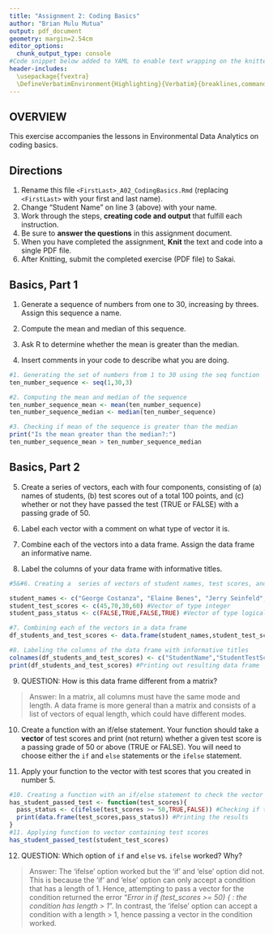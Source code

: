 ```yaml
---
title: "Assignment 2: Coding Basics"
author: "Brian Mulu Mutua"
output: pdf_document
geometry: margin=2.54cm
editor_options: 
  chunk_output_type: console
#Code snippet below added to YAML to enable text wrapping on the knitted pdf document. Adapted from a post from jng posted to stackoverflow.com on 09/05/2023 https://stackoverflow.com/questions/26210656/in-r-markdown-in-rstudio-how-can-i-prevent-the-source-code-from-running-off-a-p 
header-includes:
  \usepackage{fvextra}
  \DefineVerbatimEnvironment{Highlighting}{Verbatim}{breaklines,commandchars=\\\{\}}
---
```


## OVERVIEW

This exercise accompanies the lessons in Environmental Data Analytics on coding basics.

## Directions

1.  Rename this file `<FirstLast>_A02_CodingBasics.Rmd` (replacing `<FirstLast>` with your first and last name).
2.  Change "Student Name" on line 3 (above) with your name.
3.  Work through the steps, **creating code and output** that fulfill each instruction.
4.  Be sure to **answer the questions** in this assignment document.
5.  When you have completed the assignment, **Knit** the text and code into a single PDF file.
6.  After Knitting, submit the completed exercise (PDF file) to Sakai.

## Basics, Part 1

1.  Generate a sequence of numbers from one to 30, increasing by threes. Assign this sequence a name.

2.  Compute the mean and median of this sequence.

3.  Ask R to determine whether the mean is greater than the median.

4.  Insert comments in your code to describe what you are doing.

```r
#1. Generating the set of numbers from 1 to 30 using the seq function
ten_number_sequence <- seq(1,30,3)

#2. Computing the mean and median of the sequence 
ten_number_sequence_mean <- mean(ten_number_sequence)
ten_number_sequence_median <- median(ten_number_sequence)

#3. Checking if mean of the sequence is greater than the median
print("Is the mean greater than the median?:")
ten_number_sequence_mean > ten_number_sequence_median

```

## Basics, Part 2

5.  Create a series of vectors, each with four components, consisting of (a) names of students, (b) test scores out of a total 100 points, and (c) whether or not they have passed the test (TRUE or FALSE) with a passing grade of 50.

6.  Label each vector with a comment on what type of vector it is.

7.  Combine each of the vectors into a data frame. Assign the data frame an informative name.

8.  Label the columns of your data frame with informative titles.

```r
#5&#6. Creating a  series of vectors of student names, test scores, and pass/fail status

student_names <- c("George Costanza", "Elaine Benes", "Jerry Seinfeld","Cosmo Kramer") #Vector of type character
student_test_scores <- c(45,70,30,60) #Vector of type integer
student_pass_status <- c(FALSE,TRUE,FALSE,TRUE) #Vector of type logical

#7. Combining each of the vectors in a data frame
df_students_and_test_scores <- data.frame(student_names,student_test_scores,student_pass_status)

#8. Labeling the columns of the data frame with informative titles
colnames(df_students_and_test_scores) <- c("StudentName","StudentTestScore","HasStudentPassed")
print(df_students_and_test_scores) #Printing out resulting data frame

```

9.  QUESTION: How is this data frame different from a matrix?

> Answer: In a matrix, all columns must have the same mode and length. A data frame is more general than a matrix and consists of a list of vectors of equal length, which could have different modes. 

10. Create a function with an if/else statement. Your function should take a **vector** of test scores and print (not return) whether a given test score is a passing grade of 50 or above (TRUE or FALSE). You will need to choose either the `if` and `else` statements or the `ifelse` statement. 

11. Apply your function to the vector with test scores that you created in number 5.

```r
#10. Creating a function with an if/else statement to check the vector of test scores and check if a given test score is a passing grade or not
has_student_passed_test <- function(test_scores){
  pass_status <- c(ifelse(test_scores >= 50,TRUE,FALSE)) #Checking if test scores are sufficient for a passing grade and storing the results in a vector
  print(data.frame(test_scores,pass_status)) #Printing the results
}
#11. Applying function to vector containing test scores
has_student_passed_test(student_test_scores)

```

12. QUESTION: Which option of `if` and `else` vs. `ifelse` worked? Why?

> Answer: The 'ifelse' option worked but the 'if' and 'else' option did not. This is because the 'if' and 'else' option can only accept a condition that has a length of 1. Hence, attempting to pass a vector for the condition returned the error "*Error in if (test_scores >= 50) { : the condition has length > 1*". In contrast, the 'ifelse' option can accept a condition with a length > 1, hence passing a vector in the condition worked.